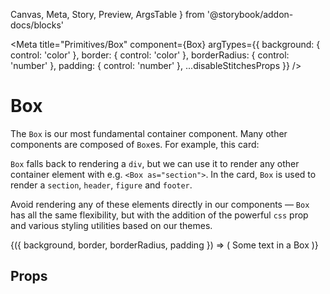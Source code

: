   Canvas,
  Meta,
  Story,
  Preview,
  ArgsTable
} from '@storybook/addon-docs/blocks'


<Meta
  title="Primitives/Box"
  component={Box}
  argTypes={{
    background: { control: 'color' },
    border: { control: 'color' },
    borderRadius: { control: 'number' },
    padding: { control: 'number' },
    ...disableStitchesProps
  }}
/>

# Box

The `Box` is our most fundamental container component. Many other components are composed of `Box`es. For example, this card:

<Card />

`Box` falls back to rendering a `div`, but we can use it to render any other container element with e.g. `<Box as="section">`. In the card, `Box` is used to render a `section`,
`header`, `figure` and `footer`.

Avoid rendering any of these elements directly in our components — `Box` has all the same flexibility, but with the
addition of the powerful `css` prop and various styling utilities based on our themes.

<Canvas>
  <Story
    name="Basic"
    args={{
      background: 'white',
      border: '#ebebeb',
      borderRadius: 8,
      padding: 32
    }}
  >
    {({ background, border, borderRadius, padding }) => (
      <Box
        as="section"
        css={{
          bg: background,
          border: `1px solid ${border}`,
          borderRadius,
          boxShadow: 'rgba(100, 100, 111, 0.2) 0px 7px 29px 0px',
          m: 'auto',
          p: padding,
          textAlign: 'center',
          width: '250px'
        }}
      >
        Some text in a Box
      </Box>
    )}
  </Story>
</Canvas>

## Props

<ArgsTable of={Box} />
